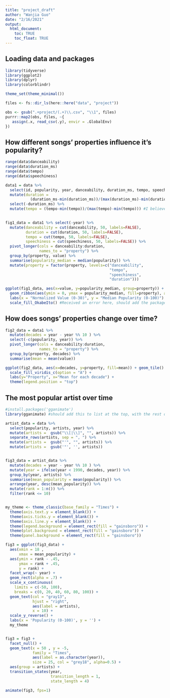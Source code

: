 ```yaml
---
title: "project_draft"
author: "Wanjia Guo"
date: "2/16/2021"
output: 
  html_document:
    toc: TRUE
    toc_float: TRUE
---
```


## Loading data and packages

```r

library(tidyverse)
library(ggplot2)
library(dplyr)
library(colorblindr)

theme_set(theme_minimal())

files <- fs::dir_ls(here::here("data", "project"))

obs <- gsub(".+project/(.+)\\.csv", "\\1", files)
purrr::map2(obs, files, ~{
   assign(.x, read_csv(.y), envir = .GlobalEnv)
})
```

## How different songs’ properties influence it’s popularity?

```r
range(data$danceability)
range(data$duration_ms)
range(data$tempo)
range(data$speechiness)

data1 = data %>% 
  select(id, popularity, year, danceability, duration_ms, tempo, speechiness) %>% 
  mutate(duration = 
           (duration_ms-min(duration_ms))/(max(duration_ms)-min(duration_ms))) %>% 
  select(-duration_ms) %>% 
  mutate(tempo = (tempo-min(tempo))/(max(tempo)-min(tempo))) #I believe there are functions to scale variables so you don't have to write out the equation each time, like mutate(x = scale(x))
  

fig1_data = data1 %>% select(-year) %>% 
  mutate(danceability = cut(danceability, 50, labels=FALSE),
         duration = cut(duration, 50, labels=FALSE),
         tempo = cut(tempo, 50, labels=FALSE),
         speechiness = cut(speechiness, 50, labels=FALSE)) %>% 
  pivot_longer(cols = danceability:duration, 
               names_to = "property") %>% 
  group_by(property, value) %>% 
  summarise(popularity_median = median(popularity)) %>% 
  mutate(property = factor(property, levels=c("danceability",
                                              "tempo",
                                              "speechiness",
                                              "duration")))

ggplot(fig1_data, aes(x=value, y=popularity_median, group=property)) + 
  geom_ribbon(aes(ymin = 0, ymax = popularity_median, fill=property), alpha=0.6) + 
  labs(x = "Normalized Value (0-30)", y = "Median Popularity (0-100)") + 
  scale_fill_OkabeIto() #Received an error here, should add the package/library for function "scale_fill_OkabeIto"

```

## How does songs’ properties change over time?

```r

fig2_data = data1 %>% 
  mutate(decades = year - year %% 10 ) %>% 
  select(-c(popularity, year)) %>% 
  pivot_longer(cols = danceability:duration, 
               names_to = "property") %>% 
  group_by(property, decades) %>% 
  summarise(mean = mean(value))

ggplot(fig2_data, aes(x=decades, y=property, fill=mean)) + geom_tile() +
  scale_fill_viridis_c(option = "A") + 
  labs(y="Property", x="Mean for each decade") + 
  theme(legend.position = "top")

```


## The most popular artist over time

```r
#install.packages('gganimate')
library(gganimate) #should add this to list at the top, with the rest of the libraries

artist_data = data %>% 
  select(popularity, artists, year) %>% 
  mutate(artists =  gsub("\\[|\\]", "", artists)) %>% 
  separate_rows(artists, sep = ", ") %>% 
  mutate(artists =  gsub("'", "", artists)) %>% 
  mutate(artists =  gsub('"', '', artists))


fig3_data = artist_data %>% 
  mutate(decades = year - year %% 10 ) %>% 
  mutate(year = ifelse(year < 1990, decades, year)) %>% 
  group_by(year, artists) %>% 
  summarise(mean_popularity = mean(popularity)) %>% 
  arrange(year, desc(mean_popularity)) %>% 
  mutate(rank = 1:n()) %>% 
  filter(rank <= 10)


my_theme <- theme_classic(base_family = "Times") +
  theme(axis.text.y = element_blank()) +
  theme(axis.ticks.y = element_blank()) +
  theme(axis.line.y = element_blank()) +
  theme(legend.background = element_rect(fill = "gainsboro")) +
  theme(plot.background = element_rect(fill = "gainsboro")) +
  theme(panel.background = element_rect(fill = "gainsboro"))

fig3 = ggplot(fig3_data) +  
  aes(xmin = 18 ,  
      xmax = mean_popularity) +  
  aes(ymin = rank - .45,  
      ymax = rank + .45,  
      y = rank) +  
  facet_wrap(~ year) +  
  geom_rect(alpha = .7) +
  scale_x_continuous(  
    limits = c(-50, 100),
    breaks = c(0, 20, 40, 60, 80, 100)) + 
  geom_text(col = "gray13",  
            hjust = "right",  
            aes(label = artists),  
            x = 10) + 
  scale_y_reverse() + 
  labs(x = 'Popularity (0-100)', y = '') +  
  my_theme 


fig3 = fig3 +  
  facet_null() + 
  geom_text(x = 50 , y = -5,
            family = "Times",
            aes(label = as.character(year)),
            size = 25, col = "grey18", alpha=0.5) + 
  aes(group = artists) +  
  transition_states(year,
                    transition_length = 1,
                    state_length = 4)

animate(fig3, fps=1)
```


